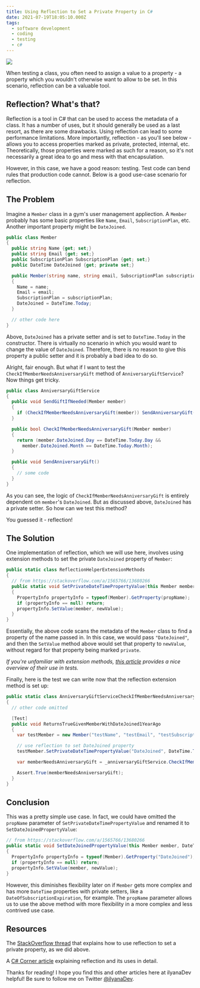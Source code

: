 ```yaml
---
title: Using Reflection to Set a Private Property in C#
date: 2021-07-19T18:05:10.000Z
tags:
  - software development
  - coding
  - testing
  - c#
---
```


![](reflection-private-property.png)

When testing a class, you often need to assign a value to a property - a property which you wouldn't otherwise want to allow to be set. In this scenario, reflection can be a valuable tool.

## Reflection? What's that?

Reflection is a tool in C# that can be used to access the metadata of a class. It has a number of uses, but it should generally be used as a last resort, as there are some drawbacks. Using reflection can lead to some performance limitations. More importantly, reflection - as you'll see below - allows you to access properties marked as private, protected, internal, etc. Theoretically, those properties were marked as such for a reason, so it's not necessarily a great idea to go and mess with that encapsulation.

However, in this case, we have a good reason: testing. Test code can bend rules that production code cannot. Below is a good use-case scenario for reflection.

## The Problem

Imagine a `Member` class in a gym's user management appliection. A `Member` probably has some basic properties like `Name`, `Email`, `SubscriptionPlan`, etc. Another important property might be `DateJoined`.

```csharp
public class Member
{
  public string Name {get; set;}
  public string Email {get; set;}
  public SubscriptionPlan SubscriptionPlan {get; set;}
  public DateTime DateJoined {get; private set;}

  public Member(string name, string email, SubscriptionPlan subscriptionPlan)
  {
    Name = name;
    Email = email;
    SubscriptionPlan = subscriptionPlan;
    DateJoined = DateTime.Today;
  }

  // other code here
}
```

Above, `DateJoined` has a private setter and is set to `DateTime.Today` in the constructor. There is virtually no scenario in which you would want to change the value of `DateJoined`. Therefore, there is no reason to give this property a public setter and it is probably a bad idea to do so.

Alright, fair enough. But what if I want to test the `CheckIfMemberNeedsAnniversaryGift` method of `AnniversaryGiftService`? Now things get tricky.

```csharp
public class AnniversaryGiftService
{
  public void SendGiftIfNeeded(Member member)
  {
    if (CheckIfMemberNeedsAnniversaryGift(member)) SendAnniversaryGift();
  }

  public bool CheckIfMemberNeedsAnniversaryGift(Member member)
  {
    return (member.DateJoined.Day == DateTime.Today.Day &&
      member.DateJoined.Month == DateTime.Today.Month);
  }

  public void SendAnniversaryGift()
  {
    // some code
  }
}
```

As you can see, the logic of `CheckIfMemberNeedsAnniversaryGift` is entirely dependent on `member`'s `DateJoined`. But as discussed above, `DateJoined` has a private setter. So how can we test this method?

You guessed it - reflection!

## The Solution

One implementation of reflection, which we will use here, involves using extension methods to set the private `DateJoined` property of `Member`:

```csharp
public static class ReflectionHelperExtensionMethods
{
  // from https://stackoverflow.com/a/1565766/13680266
  public static void SetPrivateDateTimePropertyValue(this Member member, string propName, DateTime newValue)
  {
    PropertyInfo propertyInfo = typeof(Member).GetProperty(propName);
    if (propertyInfo == null) return;
    propertyInfo.SetValue(member, newValue);
  }
}
```

Essentially, the above code scans the metadata of the `Member` class to find a property of the name passed in. In this case, we would pass `"DateJoined"`, and then the `SetValue` method above would set that property to `newValue`, without regard for that property being marked `private`.

*If you're unfamiliar with extension methods, [this article](https://ardalis.com/keep-tests-short-and-dry-with-extensions/) provides a nice overview of their use in tests.*

Finally, here is the test we can write now that the reflection extension method is set up:

```csharp
public static class AnniversaryGiftServiceCheckIfMemberNeedsAnniversaryGift
{
  // other code omitted

  [Test]
  public void ReturnsTrueGivenMemberWithDateJoined1YearAgo
  {
    var testMember = new Member("testName", "testEmail", "testSubscriptionPlan");

    // use reflection to set DateJoined property
    testMember.SetPrivateDateTimePropertyValue("DateJoined", DateTime.Today.AddYears(-1));

    var memberNeedsAnniversaryGift = _anniversaryGiftService.CheckIfMemberNeedsAnniversaryGift(testMember);

    Assert.True(memberNeedsAnniversaryGift);
  }
}
```

## Conclusion

This was a pretty simple use case. In fact, we could have omitted the `propName` parameter of `SetPrivateDateTimePropertyValue` and renamed it to `SetDateJoinedPropertyValue`:

```csharp
// from https://stackoverflow.com/a/1565766/13680266
public static void SetDateJoinedPropertyValue(this Member member, DateTime newValue)
{
  PropertyInfo propertyInfo = typeof(Member).GetProperty("DateJoined");
  if (propertyInfo == null) return;
  propertyInfo.SetValue(member, newValue);
}
```

However, this diminishes flexibility later on if `Member` gets more complex and has more `DateTime` properties with private setters, like a `DateOfSubscriptionExpiration`, for example. The `propName` parameter allows us to use the above method with more flexibility in a more complex and less contrived use case.

## Resources

The [StackOverflow thread](https://stackoverflow.com/questions/1565734/is-it-possible-to-set-private-property-via-reflection) that explains how to use reflection to set a private property, as we did above.

A [C# Corner article](https://www.c-sharpcorner.com/UploadFile/keesari_anjaiah/reflection-in-net/) explaining reflection and its uses in detail.

Thanks for reading! I hope you find this and other articles here at ilyanaDev helpful! Be sure to follow me on Twitter [@ilyanaDev](https://twitter.com/ilyanaDev).
